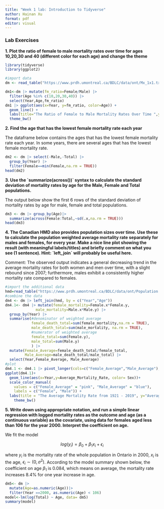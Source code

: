```yaml
---
title: "Week 1 lab: Introduction to Tidyverse"
author: Hainan Xu
format: pdf
editor: visual
---
```


### Lab Exercises

**1. Plot the ratio of female to male mortality rates over time for ages 10,20,30 and 40 (different color for each age) and change the theme**

```r
library(tidyverse)
library(ggplot2)
```

```r
#import data
dm <- read_table("https://www.prdh.umontreal.ca/BDLC/data/ont/Mx_1x1.txt", skip = 2, col_types = "dcddd")
```
```r
dm1<-dm |> mutate(fm_ratio=Female/Male) |> 
  filter(Age %in% c(10,20,30,40)) |> 
  select(Year,Age,fm_ratio) 
dm1 |> ggplot(aes(x=Year, y=fm_ratio, color=Age)) +
  geom_line() +
  labs(title="The Ratio of Female to Male Mortality Rates Over Time ",y="Ratio of Female to Male Mortality Rates" )+
  theme_bw()
```

**2. Find the age that has the lowest female mortality rate each year**

The dataframe below contains the ages that has the lowest female mortality rate each year. In some years, there are several ages that has the lowest female mortality rate.

```r
dm2 <- dm |> select(-Male,-Total) |>  
  group_by(Year) |>  
  filter(Female==min(Female,na.rm = TRUE))
head(dm2)
```

**3. Use the \`summarize(across())\` syntax to calculate the standard deviation of mortality rates by age for the Male, Female and Total populations.**

The output below show the first 6 rows of the standard deviation of mortality rates by age for male, female and total populations.

```r
dm3 <- dm |> group_by(Age)|> 
  summarize(across(Female:Total,~sd(.x,na.rm = TRUE)))
head(dm3)
```

**4. The Canadian HMD also provides population sizes over time. Use these to calculate the population weighted average mortality rate separately for males and females, for every year. Make a nice line plot showing the result (with meaningful labels/titles) and briefly comment on what you see (1 sentence). Hint: \`left_join\` will probably be useful here.**

Comment: The observed output indicates a general decreasing trend in the average mortality rates for both women and men over time, with a slight rebound since 2007; furthermore, males exhibit a consistently higher mortality rate compared to females.

```r
#import the additional data
hmd=read_table("https://www.prdh.umontreal.ca/BDLC/data/ont/Population.txt",skip = 2, col_types = "dcddd")
#combine the data
dm4 <- dm |> left_join(hmd, by = c("Year","Age"))
dm4.1<- dm4 |> mutate(female_mortality=Female.x*Female.y,
              male_mortality=Male.x*Male.y) |>
  group_by(Year) |>
  summarise(#denominator of weighted average 
            female_death_total=sum(female_mortality,na.rm = TRUE),
            male_death_total=sum(male_mortality, na.rm = TRUE),
            #numerator of weighted average
            female_total=sum(Female.y),
            male_total=sum(Male.y)
            ) |>
  mutate(Female_Average=female_death_total/female_total,
         Male_Average=male_death_total/male_total) |>
  select(Year,Female_Average, Male_Average)
#plot
dm4.1 <- dm4.1 |> pivot_longer(cols=c("Female_Average","Male_Average"), names_to = "Sex", values_to="Average_Mortality_Rate")
ggplot(dm4.1)+
  geom_line(aes(x=Year,y=Average_Mortality_Rate, color= Sex))+
  scale_color_manual(
    values = c("Female_Average" = "pink", "Male_Average" = "blue"),
    labels = c("Female", "Male")) +
  labs(title = "The Average Mortality Rate from 1921 - 2019", y="Average Mortality Rate")+
    theme_bw()
```

**5. Write down using appropriate notation, and run a simple linear regression with logged mortality rates as the outcome and age (as a continuous variable) as the covariate, using data for females aged less than 106 for the year 2000. Interpret the coefficient on age.**

We fit the model

$$
log(y_i)= \beta_0 +\beta_1 x_i+\epsilon_i
$$

where $y_i$ is the mortality rate of the whole population in Ontario in 2000, $x_i$ is the age, $\epsilon_i\sim (0,\sigma^2)$. According to the model summary shown below, the coefficient on age $\beta_1$ is 0.084, which means on average, the mortality rate increases $8.4\%$ for one year increase in age.

```r
dm5<- dm |>
  mutate(Age=as.numeric(Age))|>
  filter(Year ==2000, as.numeric(Age) < 106)
model<-lm(log(Total) ~ Age, data= dm5)
summary(model)
```
